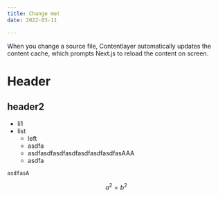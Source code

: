 ```yaml
---
title: Change me!
date: 2022-03-11

---
```


When you change a source file, Contentlayer automatically updates the content cache, which prompts Next.js to reload the content on screen.

# Header
## header2

- li1
- list
  - left
  - asdfa
  + asdfasdfasdfasdfasdfasdfasdfasAAA
  + asdfa

```
asdfasA

```


$$
a^2 = b^2
$$
